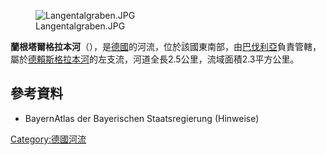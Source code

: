 {{Multiple issues|
{{Expand language|1=de|time=2020-08-27T12:13:39+00:00}}
{{Onesource|time=2020-08-27T12:13:39+00:00}}
}}
{{Coord|49|47|50.47|N|9|15|1.69|E|display=title}}
[[Image:Langentalgraben.JPG|right]]

'''蘭根塔爾格拉本河'''（{{lang-de|Langentalgraben}}），是[[德國|德國]]的河流，位於該國東南部，由[[巴伐利亞|巴伐利亞]]負責管轄，屬於[[德賴斯格拉本河|德賴斯格拉本河]]的左支流，河道全長2.5公里，流域面積2.3平方公里。

==參考資料==
* BayernAtlas der Bayerischen Staatsregierung (Hinweise)

{{Germany-geo-stub}}
[[Category:德國河流|Category:德國河流]]